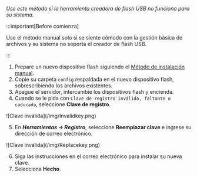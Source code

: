 *Use este método si la herramienta creadora de flash USB no funciona para su sistema.*

:::important[Before comienza]

Use el método manual solo si se siente cómodo con la gestión básica de archivos y su sistema no soporta el creador de flash USB.

:::

1. Prepare un nuevo dispositivo flash siguiendo el [Método de instalación manual](../../../getting-started/set-up-unraid/create-your-bootable-media.mdx#manual-install-method).
2. Copie su carpeta `config` respaldada en el nuevo dispositivo flash, sobrescribiendo los archivos existentes.
3. Apague el servidor, intercambie los dispositivos flash y encienda.
4. Cuando se le pida con `Clave de registro inválida, faltante o caducada`, seleccione **Clave de registro**.

<div style={{ margen: 'auto', maxAnchura: '600px', display: 'flex', flexDirection: 'columna', alignItems: 'centro' }}>
  ![Clave inválida](/img/Invalidkey.png)
</div>

5. En ***Herramientas → Registro***, seleccione **Reemplazar clave** e ingrese su dirección de correo electrónico.

<div style={{ margen: 'auto', maxAnchura: '600px', display: 'flex', flexDirection: 'columna', alignItems: 'centro' }}>
  ![Clave inválida](/img/Replacekey.png)
</div>

6. Siga las instrucciones en el correo electrónico para instalar su nueva clave.
7. Selecciona **Hecho**.
